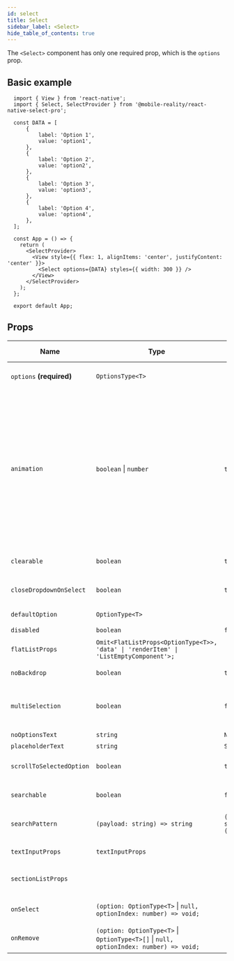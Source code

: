 ```yaml
---
id: select
title: Select
sidebar_label: <Select>
hide_table_of_contents: true
---
```



The `<Select>` component has only one required prop, which is the `options` prop.

## Basic example

```SnackPlayer name=Basic&dependencies=@mobile-reality/react-native-select-pro
  import { View } from 'react-native';
  import { Select, SelectProvider } from '@mobile-reality/react-native-select-pro';

  const DATA = [
      {
          label: 'Option 1',
          value: 'option1',
      },
      {
          label: 'Option 2',
          value: 'option2',
      },
      {
          label: 'Option 3',
          value: 'option3',
      },
      {
          label: 'Option 4',
          value: 'option4',
      },
  ];

  const App = () => {
    return (
      <SelectProvider>
        <View style={{ flex: 1, alignItems: 'center', justifyContent: 'center' }}>
          <Select options={DATA} styles={{ width: 300 }} />
        </View>
      </SelectProvider>
    );
  };

  export default App;
```

## Props

<div className='table-size'>

| Name                     | Type                                                                                   | Default                             | Description                                                                                                                                                                                                                                                   | Expo Snack               |
| ------------------------ | -------------------------------------------------------------------------------------- | ----------------------------------- | ------------------------------------------------------------------------------------------------------------------------------------------------------------------------------------------------------------------------------------------------------------- | ------------------------ |
| `options` **(required)** | `OptionsType<T>`                                                                       |                                     | Options to be displayed in the select.                                                                                                                                                                                                                        | <OptionsPropSnackLink /> |
| `animation`              | `boolean` \| `number`                                                                  | `true` \| `200`                     | Options list open-close animation can be enabled or disabled using a `boolean` parameter. The duration of the animation can be set using a `number` parameter. If you pass `0` as the duration, the animation will still occur but will be instantaneous. | Link                     |
| `clearable`              | `boolean`                                                                              | `true`                              | Show a clear button to remove \selected option.                                                                                                                                                                                                               | Link                     |
| `closeDropdownOnSelect`  | `boolean`                                                                              | `true`                              | Close options list after selected option.                                                                                                                                                                                                                     | Link                     |
| `defaultOption`          | `OptionType<T>`                                                                        |                                     | Set a default option.                                                                                                                                                                                                                                         | Link                     |
| `disabled`               | `boolean`                                                                              | `false`                             | Disable select.                                                                                                                                                                                                                                               | Link                     |
| `flatListProps`          | `Omit<FlatListProps<OptionType<T>>, 'data' \| 'renderItem' \| 'ListEmptyComponent'>;`  |                                     | `FlatListProps` imported from `react-native`.                                                                                                                                                                                                                 | Link                     |
| `noBackdrop`             | `boolean`                                                                              | `true`                              | Show Backdrop component.                                                                                                                                                                                                                                      | Link                     |
| `multiSelection`         | `boolean`                                                                              | `false`                             | Select multiple options in a select, working also with searchable.                                                                                                                                                                                            | Link                     |
| `noOptionsText`          | `string`                                                                               | `No options`                        | No options text.                                                                                                                                                                                                                                              | Link                     |
| `placeholderText`        | `string`                                                                               | `Select...`                         | Placeholder text.                                                                                                                                                                                                                                             | Link                     |
| `scrollToSelectedOption` | `boolean`                                                                              | `true`                              | Options list is scrolled to the selected option.                                                                                                                                                                                                              | Link                     |
| `searchable`             | `boolean`                                                                              | `false`                             | Search in a select options by typing in select.                                                                                                                                                                                                               | Link                     |
| `searchPattern`          | `(payload: string) => string`                                                          | `(payload: string) => (${payload})` | Regex definition for searching options.                                                                                                                                                                                                                       | Link                     |
| `textInputProps`         | `textInputProps`                                                                       |                                     | `TextInputProps` imported from `react-native`.                                                                                                                                                                                                                | Link                     |
| `sectionListProps`       |                                                                                        |                                     | `SectionListProps` imported from `react-native`.                                                                                                                                                                                                              | Link                     |
|                          |                                                                                        |                                     |                                                                                                                                                                                                                                                               |                          |
| `onSelect`               | `(option: OptionType<T>` \| `null, optionIndex: number) => void;`                      |                                     | Called when option is selected.                                                                                                                                                                                                                               | Link                     |
| `onRemove`               | `(option: OptionType<T>` \| `OptionType<T>[]` \| `null, optionIndex: number) => void;` |                                     | Called when option(s) is cleared.                                                                                                                                                                                                                             | Link                     |

</div>
